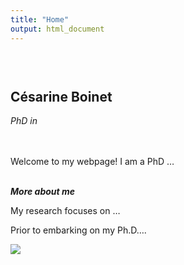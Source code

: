 ```yaml
---
title: "Home"
output: html_document
---
```


<style type="text/css">
.title {
  display: none;
}

#getting-started img {
  margin-right: 10px;
}

</style>

<div class="row" style="padding-top: 30px;">
<div class="col-sm-8">

# **Césarine Boinet**
<i> PhD in  </i>
 

<br> <br>
Welcome to my webpage! I am a PhD ...

<br>
<i> <b> More about me </i> </b>
<br>


My research focuses on ...

Prior to embarking on my Ph.D....


</div>
<div class="col-sm-4">



![](Images/test.jpg)
</a>






</div>